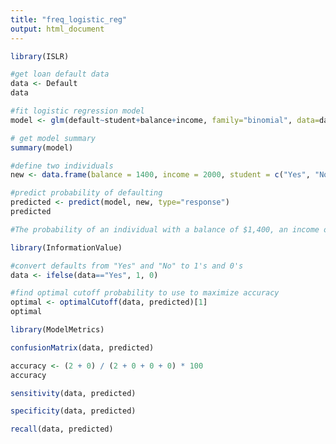 ---
title: "freq_logistic_reg"
output: html_document
---

```{r}
library(ISLR)
```

```{r}
#get loan default data
data <- Default
data
```

```{r}
#fit logistic regression model
model <- glm(default~student+balance+income, family="binomial", data=data)

```

```{r}
# get model summary
summary(model)
```

```{r}
#define two individuals
new <- data.frame(balance = 1400, income = 2000, student = c("Yes", "No"))

#predict probability of defaulting
predicted <- predict(model, new, type="response")
predicted

#The probability of an individual with a balance of $1,400, an income of $2,000, and a student status of “Yes” has a probability of defaulting of 0.0299. Conversely, an individual with the same balance and income but with a student status of “No” has a probability of defaulting of 0.0556. 

```

```{r}
library(InformationValue)
```


```{r}
#convert defaults from "Yes" and "No" to 1's and 0's
data <- ifelse(data=="Yes", 1, 0)

#find optimal cutoff probability to use to maximize accuracy
optimal <- optimalCutoff(data, predicted)[1]
optimal

```

```{r}
library(ModelMetrics)
```

```{r}
confusionMatrix(data, predicted)
```

```{r}
accuracy <- (2 + 0) / (2 + 0 + 0 + 0) * 100
accuracy
```

```{r}
sensitivity(data, predicted)
```

```{r}
specificity(data, predicted)
```

```{r}
recall(data, predicted)
```

